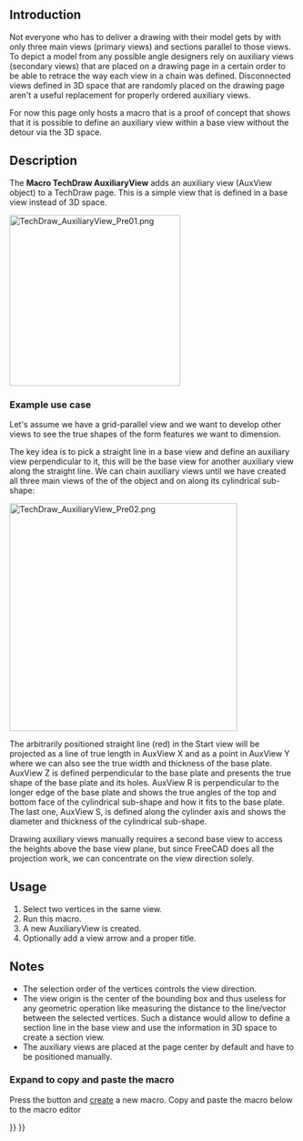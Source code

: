 <languages/>
<translate>

<!--T:1-->
{{VeryImportantMessage|FreeCAD's TechDraw workbench still lacks a tool to create auxiliary views.<br>This page gives a description of a use case and holds a macro to show one way to create an auxiliary view.<br><br>Hopefully this is an inspiration for a C++ programmer to convert this proof of concept into an integrated TechDraw command. }}

<!--T:2-->
{{Macro
|Name=Macro TechDraw AuxiliaryView
|Icon=
|Description=This macro adds an auxiliary view to a TechDraw page
|Author=FBXL5
|Version=
|Date=
|Download=
|FCVersion=
|SeeAlso=
}}

==Introduction== <!--T:3-->

<!--T:4-->
Not everyone who has to deliver a drawing with their model gets by with only three main views (primary views) and sections parallel to those views. To depict a model from any possible angle designers rely on auxiliary views (secondary views) that are placed on a drawing page in a certain order to be able to retrace the way each view in a chain was defined. Disconnected views defined in 3D space that are randomly placed on the drawing page aren't a useful replacement for properly ordered auxiliary views.

<!--T:5-->
For now this page only hosts a macro that is a proof of concept that shows that it is possible to define an auxiliary view within a base view without the detour via the 3D space.

==Description== <!--T:6-->

<!--T:7-->
The '''Macro TechDraw AuxiliaryView''' adds an auxiliary view (AuxView object) to a TechDraw page. This is a simple view that is defined in a base view instead of 3D space.

</translate>
[[Image:TechDraw_AuxiliaryView_Pre01.png|300px]]
<translate>

<!--T:8-->
{{Caption|AuxView defined by the red line in the base view on the right}}


===Example use case=== <!--T:9-->

<!--T:10-->
Let's assume we have a grid-parallel view and we want to develop other views to see the true shapes of the form features we want to dimension.

<!--T:11-->
The key idea is to pick a straight line in a base view and define an auxiliary view perpendicular to it, this will be the base view for another auxiliary view along the straight line. We can chain auxiliary views until we have created all three main views of the of the object and on along its cylindrical sub-shape:

</translate>
[[Image:TechDraw_AuxiliaryView_Pre02.png|400px]]
<translate>

<!--T:12-->
The arbitrarily positioned straight line (red) in the Start view will be projected as a line of true length in AuxView X and as a point in AuxView Y where we can also see the true width and thickness of the base plate. AuxView Z is defined perpendicular to the base plate and presents the true shape of the base plate and its holes. AuxView R is perpendicular to the longer edge of the base plate and shows the true angles of the top and bottom face of the cylindrical sub-shape and how it fits to the base plate. The last one, AuxView S, is defined along the cylinder axis and shows the diameter and thickness of the cylindrical sub-shape.

<!--T:13-->
Drawing auxiliary views manually requires a second base view to access the heights above the base view plane, but since FreeCAD does all the projection work, we can concentrate on the view direction solely.

==Usage== <!--T:14-->

<!--T:15-->
# Select two vertices in the same view.
# Run this macro.
# A new AuxiliaryView is created.
# Optionally add a view arrow and a proper title.

==Notes== <!--T:16-->

<!--T:17-->
* The selection order of the vertices controls the view direction.
* The view origin is the center of the bounding box and thus useless for any geometric operation like measuring the distance to the line/vector between the selected vertices. Such a distance would allow to define a section line in the base view and use the information in 3D space to create a section view.
* The auxiliary views are placed at the page center by default and have to be positioned manually.


<!--T:18-->
<div class="mw-collapsible mw-collapsed toccolours">
===Expand to copy and paste the macro===
<div class="mw-collapsible-content">

<!--T:19-->
Press the {{Button|[[Image:Std_DlgMacroExecute.svg|16px]] [[Std_DlgMacroExecute|Macros...]]}} button and [[Std_DlgMacroExecute#Create|create]] a new macro. Copy and paste the macro below to the macro editor 

<!--T:20-->
{{MacroCode|code=
#! python
# -*- coding: utf-8 -*-
"""
This script creates an Auxiliary View from two selectec vertices
of one base view.

<!--T:21-->
What is required: an active document, a drawing page containing one
or more views with a projection of a shape.

<!--T:22-->
A possible workflow:
1. Extract base view from selection (two vertices)
2. Extract work page from app objects
3. Add a new view
4. Link base view from selection to new view
5. Link base view source to new view source
6. Retrieve new view's x direction from base view's x direction
7. calculate new view's z direction from new view's x direction
    and base view's z direction
8. Set new view rotation including base view rotation
9. (Add annotations etc.)

<!--T:23-->
I have tried to follow this naming rule:
 class names:    CamelCase
 function names: mixedCase
 constant names: ALL_CAPITAL + underscore
 variable names: lower_case + underscore
"""

<!--T:24-->
__Name__= ""
__Comment__ = ""
__Author__ = "FBXL5"
__Version__ = "00.01"
__Date__    = "2025-05-06"
__License__ = "LGPL-2.0-or-later as FreeCAD"
__Web__ = ""
__Wiki__ = ""
__Icon__  = ""
__IconW__  = ""
__Help__ = ""
__Status__ = "Alpha"
__Requires__ = "FreeCAD >= 1.0 + Python3"
__Communication__ = "https://www.freecad.org/wiki/index.php?title=User: FBXL5"
__Files__ = ""

<!--T:25-->
import math # to use some predefined conversions
from PySide.QtGui import (QMessageBox)

<!--T:26-->
def displayMessage(title,message):
    '''
    displayMessage('Title','Messagetext')
    '''
    message_box = QMessageBox()
    message_box.setText(message)
    message_box.setWindowTitle(title)
    message_box.exec()

<!--T:27-->
def getActiveDocument():
    '''
    Returns the active document or sends a message
    '''
    ado = App.activeDocument()
    if ado is not None:
        return ado
    displayMessage("AuxView", "No active document available!")
    return False

<!--T:28-->
# (borrowed from TechDraw sources)
def getSelView(nSel=0):
    '''
    view = getSelView()
    nSel=0 ... number of selected view, 0 = first selected
    Return selected view, otherwise return False
    '''
    if not Gui.Selection.getSelection():
        view = None
        displayMessage('AuxView','No view selected')
    else:
        view = Gui.Selection.getSelection()[nSel]
    return view

<!--T:29-->
# (borrowed from TechDraw sources)
def getSelVertexes(nVertex=1, nSel=0):
    '''
    vertexes = getSelVertexes(nVertex)
    nVertex=1 ... min. number of selected vertexes
    nSel=0 ... number of selected view, 0 = first selected
    Return a list of selected vertexes if at least nVertex vertexes are selected, otherwise return False
    '''
    if getSelView(nSel):
        view = getSelView(nSel)
    else:
        return False
    if not Gui.Selection.getSelectionEx():
        displayMessage('AuxView','No vertex selected')
        return False
    objectList = Gui.Selection.getSelectionEx()[nSel].SubElementNames

    <!--T:30-->
vertexes = []
    for objectString in objectList:
        if objectString[0:6] == 'Vertex':
            vertexes.append(view.getVertexBySelection(objectString))

    <!--T:31-->
if (len(vertexes) < nVertex):
        displayMessage('AuxView','Select at least '+
                        str(nVertex)+' vertices')
        return False
    else:
        return vertexes

<!--T:32-->
def getPageOfSelection(doc, b_view):
    '''Retrieves the Page that holds the selected elements'''
    #- Find an object starting with 'Page' that contains the selected object
    for each in doc.Objects:
        if each.Name.startswith("Page"):  # [0:4] == 'Page':
            for item in each.OutList: # Search items belonging to a Page object
                if item.Name.startswith("ProjGroup"): # Look into projection groups
                    for view in item.OutList: # Search views belonging to a ProjGroup object
                        if view.Name == b_view.Name:
                            return each
                else:
                    if item.Name == b_view.Name:
                        return each
    return False

<!--T:33-->
def getCcwAngle(vertex1,vertex2,view_rotation):
    '''Creates 3D vectors to calculate the 2D angle towards the x direction of the
    base view which is parallel to the page view's x direction.
    The direction of the XDirection property is not parallel to the view's
    x direction if the view is rotated! This angle also has to be taken into
    account to calculate the 3D angle'''
    print('5. Start point: ', vertex1.X, vertex1.Y, vertex1.Z)  # checklist
    print('6. End point: ', vertex2.X, vertex2.Y, vertex2.Z)  # checklist
    #- Extract position vectors from the points
    vector_start = App.Vector(vertex1.X, vertex1.Y, vertex1.Z)
    vector_end   = App.Vector(vertex2.X, vertex2.Y, vertex2.Z)
    #- Calculate the 2D Direction vector from start vertex to end vertex
    # on the XY plane of the base view/work page (z = 0)
    direction = vector_end.sub(vector_start)
    x_direction = App.Vector(1, 0, 0)
    angle_x = math.degrees(direction.getAngle(x_direction))
    # getAngle() returns positive (absolute) values only (in rad)
    # -> convert to degrees and check orientation
    if vertex1.Y > vertex2.Y:
        angle_x *= -1  # switches angle orientation
    #- Turn back the base view rotation
    # angle_x is a float value now but view_rotation is deg
    #print('a. angle_x: ', angle_x)
    #print('b. view_rotation: ', float(view_rotation))
    angle_x -= float(view_rotation)
    return angle_x

<!--T:34-->
def main():
    ''' The main section, no more, no less '''
    # Operations are performed in the active document of the application
    #- Retrieve the active document
    active_doc = getActiveDocument()
    if not active_doc:  # (active_doc is None/False)
        return
    #- Retrieve the selection view and selected vertices
    if getSelView() and getSelVertexes(2):
        base_view = getSelView()
        vertices = getSelVertexes(2)  # required number of vertices
    else:
        return
    #
    print("1. base view: ", base_view.Name)  # checklist
    #- Retrieve the page that holds the view
    work_page = getPageOfSelection(active_doc, base_view)
    if not work_page:
        # this should always be true as selected vertices are already checked
        return
    print("2. work page name: ", work_page.Name)  # checklist
    # At this point the input elements are gathered:
    #  active_doc, work_page, base_view, and vertices

    <!--T:35-->
#- Create a new view
    new_view = active_doc.addObject('TechDraw::DrawViewPart', 'AuxView')
    print('3. new view: ', new_view.Name)  # checklist
    #- Add the new view to the page
    work_page.addView(new_view)
    #- Add a BaseView property to the new view
    new_view.addProperty('App::PropertyLink','BaseView')
    #- Link the BaseView object to the BaseView property
    new_view.BaseView = active_doc.getObject(base_view.Name)
    #- Hand over the source objects
    new_view.Source = new_view.BaseView.Source
    print('4. new_view.BaseView: ', new_view.BaseView.Name, ', Label:',
        new_view.BaseView.Label)  # checklist

    <!--T:36-->
#- 2D: Calculate the ccw angle between the x axes of base view and new view
    turn_ccw = getCcwAngle(vertices[0],vertices[1],new_view.BaseView.Rotation)
    # Returns a float value representing degrees
    print('7. 2D angle: ', turn_ccw) # checklist

    <!--T:37-->
# 3D: Turn base_view.XDirection around base_view.Direction to get
    #     new_view.XDirection
    #- Create a rotation, angle input in float (for degrees), stored in rad
    around_direction = App.Rotation(new_view.BaseView.Direction, turn_ccw)
    print('8. Rotation: ', around_direction, around_direction.Angle)  # checklist
    #- Apply rotation to the base_view.XDirection
    new_view.XDirection = around_direction.multVec(new_view.BaseView.XDirection)
    print('9. XDirection', new_view.XDirection)  # checklist
    #- The cross-product of base view Z and new view X gives new view Z direction
    new_view.Direction = new_view.BaseView.Direction.cross(new_view.XDirection)
    print('10. Direction', new_view.Direction)  # checklist

    <!--T:38-->
# 2D: Take base_view.Rotation into account, it has to be converted
    #     to float since it is stored in deg
    #- Add the rotation of the base view to the angle between the x axes
    new_view.Rotation = turn_ccw + float(new_view.BaseView.Rotation)
    print('11. new_view.Rotation', new_view.Rotation)  # checklist
    Gui.runCommand('TechDraw_RedrawPage',0)
    # At this point the Auxiliary View is complete

    <!--T:39-->
return

<!--T:40-->
if __name__ == "__main__":
    # This will be true only if the file is "executed"
    # but not if imported as module
    main()
}}

<!--T:41-->
</div> <!-- End of collapsible element for Macro section. Do not remove! -->
</div> <!-- End of collapsible element for Structure section. Do not remove! -->

</translate>

{{TechDraw Tools navi{{#translation:}}}}
{{Userdocnavi{{#translation:}}}}
{{clear}}